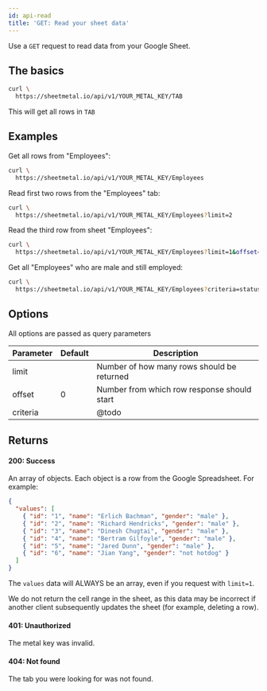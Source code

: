 ```yaml
---
id: api-read
title: 'GET: Read your sheet data'
---
```


Use a `GET` request to read data from your Google Sheet.

## The basics

```bash
curl \
  https://sheetmetal.io/api/v1/YOUR_METAL_KEY/TAB
```

This will get all rows in `TAB`

## Examples

Get all rows from "Employees":

```bash
curl \
  https://sheetmetal.io/api/v1/YOUR_METAL_KEY/Employees
```

Read first two rows from the "Employees" tab:

```bash
curl \
  https://sheetmetal.io/api/v1/YOUR_METAL_KEY/Employees?limit=2
```

Read the third row from sheet "Employees":

```bash
curl \
  https://sheetmetal.io/api/v1/YOUR_METAL_KEY/Employees?limit=1&offset=2
```

Get all "Employees" who are male and still employed:

```bash
curl \
  https://sheetmetal.io/api/v1/YOUR_METAL_KEY/Employees?criteria=status.eq.employed+gender.eq.male
```

## Options

All options are passed as query parameters

| Parameter | Default | Description                                 |
| --------- | ------- | ------------------------------------------- |
| limit     |         | Number of how many rows should be returned  |
| offset    | 0       | Number from which row response should start |
| criteria  |         | @todo                                       |

## Returns

#### 200: Success

An array of objects. Each object is a row from the Google Spreadsheet. For example:

```json
{
  "values": [
    { "id": "1", "name": "Erlich Bachman", "gender": "male" },
    { "id": "2", "name": "Richard Hendricks", "gender": "male" },
    { "id": "3", "name": "Dinesh Chugtai", "gender": "male" },
    { "id": "4", "name": "Bertram Gilfoyle", "gender": "male" },
    { "id": "5", "name": "Jared Dunn", "gender": "male" },
    { "id": "6", "name": "Jian Yang", "gender": "not hotdog" }
  ]
}
```

The `values` data will ALWAYS be an array, even if you request with `limit=1`.

We do not return the cell range in the sheet, as this data may be incorrect if another client subsequently updates the sheet (for example, deleting a row).

#### 401: Unauthorized

The metal key was invalid.

#### 404: Not found

The tab you were looking for was not found.


